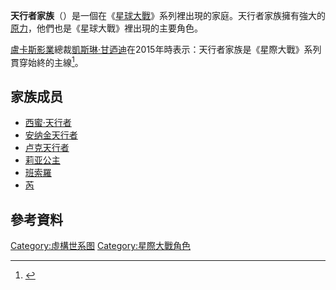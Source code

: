 {{noteTA
|G1 = 星際大戰
}}
{{expand|time=2016-02-24T03:37:17+00:00}}
{{Expand language|en|fr}}
'''天行者家族'''（{{lang-en|Skywalker family}}）是一個在《[[星球大戰|星球大戰]]》系列裡出現的家庭。天行者家族擁有強大的[[原力|原力]]，他們也是《星球大戰》裡出現的主要角色。

[[盧卡斯影業|盧卡斯影業]]總裁[[凱斯琳·甘迺迪|凱斯琳·甘迺迪]]在2015年時表示：天行者家族是《星際大戰》系列貫穿始終的主線<ref>{{cite news |title=天行者家族將串起整部《星球大戰》系列 |url=http://dailynews.sina.com/bg/ent/film/sinacn/20151002/01196946903.html |accessdate=2019-09-27 |publisher=新浪網 |date=2015-10-02 |archive-date=2019-09-27 |archive-url=https://web.archive.org/web/20190927093001/http://dailynews.sina.com/bg/ent/film/sinacn/20151002/01196946903.html |dead-url=no }}</ref>。

==家族成员==

* [[西蜜·天行者|西蜜·天行者]]
*[[安纳金天行者|安纳金天行者]]
*[[卢克天行者|卢克天行者]]
*[[莉亞·歐嘉納|莉亚公主]]
*[[班索羅|班索羅]]
*[[芮|芮]]

==參考資料==
<references />

{{星際大戰宇宙}}
{{星球大戰小作品}}

{{DEFAULTSORT:Skywalker family}}
[[Category:虛構世系图|Category:虛構世系图]]
[[Category:星際大戰角色|Category:星際大戰角色]]